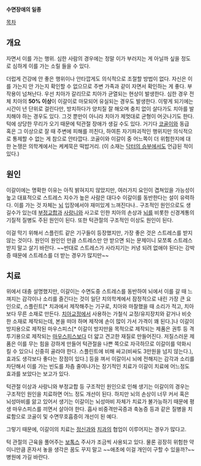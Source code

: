'''수면장애의 일종'''

[[목차]]
== 개요 ==
자면서 이를 가는 행위. 심한 사람의 경우에는 정말 이가 부러지는 게 아닐까 싶을 정도로 심하게 이를 가는 소릴 들을 수 있다. 

더럽게 건강에 안 좋은 행위이나 안타깝게도 의식적으로 조절할 방법이 없다. 자신은 이를 가는지 안 가는지 확인할 수 없으므로 주변 가족과 같이 자면서 확인하는 게 좋다. 부작용이 넘쳐난다. 우선 치아가 갈리므로 치아가 균열되는 현상이 발생한다. 심한 경우 전체 치아의 '''50% 이상'''이 이갈이로 마모되어 유실되는 경우도 발생한다. 이렇게 되기에는 시간이 년 단위로 걸린다만, 방치하다가 양치질 잘 해오며 충치 없이 살다가도 치아를 발치해야 하는 경우도 있다. 그것 뿐만이 아니라 치아가 제멋대로 균형이 어긋나기도 한다. 턱에 상당한 무리가 오기 때문에 턱관절 장애가 생길 수도 있다. 거기다 [[코골이]]와 동급 혹은 그 이상으로 잘 때 주변에 피해를 끼친다, 하여튼 자기파괴적인 행위지만 의식적으로 통제할 수 없는 게 참으로 안타깝다. 코골이와 이갈이 중 어느쪽이 더 위험한지에 대한 논쟁은 의학계에서는 케케묵은 떡밥거리. (이 소재는 [[닥터의 승부]]에서도 언급된 적이 있다.)

== 원인 ==
이갈이에는 명확한 이유는 아직 밝혀지지 않았지만, 여러가지 요인이 겹쳐있을 가능성이 높고 대표적으로 스트레스 지수가 높은 사람은 대다수 이갈이를 동반한다는 설이 유력하다. 이를 가는 것 자체는 [[뇌]] 입장에서야 재미있게 느껴진다나.. 구조적인 원인으로도 생길수가 있는데 [[부정교합]]과 [[사랑니]]와 사고로 인한 치아의 손상과 [[뇌]]를 비롯한 신경계통의 기질적 질병도 주된 원인이 된다. 또한 턱관절의 구조적인 이상도 원인이 된다.

이걸 막기 위해서 스플린트 같은 기구들이 등장했지만, 가장 좋은 것은 스트레스를 받지 않는 것이다. 원인이 원인인 만큼 스트레스만 안 받으면 되는 문제이니 모쪼록 스트레스 받지 말고 살기 바란다. ~~반대로 스트레스가 사라지기는 커녕 되려 없애야 된다는 강박증 때문에 스트레스를 더 받는 경우가 많지만~~

== 치료 ==
위에서 대충 설명했지만, 이갈이는 수면도중 스트레스를 동반하여 뇌에서 이를 갈 때 느껴지는 감각이나 소리를 즐긴다는 것이 일단 치의학계에서 잠정적으로 내린 가장 큰 요인으로, 스플린트[* 치과에서 제작해주는 기구로, 치아와 마찰했을 때 소리가 적고, 치아보다 무른 소재로 만든다. [[치아교정]]에서 사용하는 가철식 교정/유지장치와 같거나 비슷한 소재로 제작되는데, 본을 떠야 하며 제작에 손이 많이 가서 가격이 꽤 된다.]나 이갈이 방지용으로 제작된 마우스피스[* 이갈이 방지만을 목적으로 제작되는 제품은 권투 등 격투기용으로 제작되는 [[마우스피스]]보다 더 얇고 견고한 재질로 만들어진다. 저질스러운 제품은 이를 무는 힘을 강하게 만들어 턱관절을 나쁜 쪽으로 자극하므로 이갈이를 악화시킬 수 있으니 신중히 골라야 한다. 스플린트에 비해 싸고(비싸도 3만원을 넘지 않는다.), 효과도 생각보다 좋다는 장점이 있다.] 등을 껴서 이갈이시 뇌에 전해지는 감각과 소리를 차단해서 이를 가는 빈도를 차츰 줄여나가는 장기적인 치료가 이갈이 치료에 어느정도 효과를 보았다는 보고가 있다. 

턱관절 이상과 사랑니와 부정교합 등 구조적인 원인으로 인해 생기는 이갈이의 경우는 구조적인 원인을 치료하면 어느 정도 개선이 된다. 하지만 뇌의 손상이 너무 커서 혹은 뇌성마비를 앓고 있어서 생기는 이갈이는 뇌성마비 자체가 치료가 불가능하기 때문에 평생 마우스피스를 끼면서 살아야 한다. 흡사 비중격만곡증과 축농증 등과 같은 질병을 치료함으로 코골이 및 수면무호흡증이 개선이 된 예다.

그렇기 때문에, 이갈이의 치료는 [[정신과]]와 [[치과]]의 협업이 이루어지는 경우가 많다고. 

턱 관절의 근육을 풀어주는 [[보톡스]] 주사가 조금씩 사용되고 있다. 물론 굉장히 위험한 약이니만큼 혼자서 놓을 생각은 꿈도 꾸지 말고 ~~애초에 이걸 개인이 구할 수 있을까?~~ 병원에 가길 바란다. 



